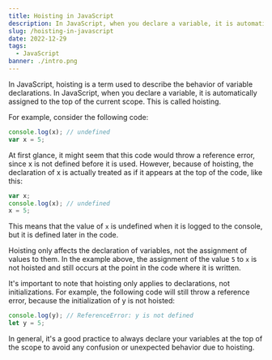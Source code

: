```yaml
---
title: Hoisting in JavaScript
description: In JavaScript, when you declare a variable, it is automatically assigned to the top of the current scope. This is called hoisting.
slug: /hoisting-in-javascript
date: 2022-12-29
tags:
  - JavaScript
banner: ./intro.png
---
```


In JavaScript, hoisting is a term used to describe the behavior of variable declarations. In JavaScript, when you declare a variable, it is automatically assigned to the top of the current scope. This is called hoisting.

For example, consider the following code:

```js
console.log(x); // undefined
var x = 5;
```

At first glance, it might seem that this code would throw a reference error, since x is not defined before it is used. However, because of hoisting, the declaration of x is actually treated as if it appears at the top of the code, like this:

```js
var x;
console.log(x); // undefined
x = 5;
```

This means that the value of `x` is undefined when it is logged to the console, but it is defined later in the code.

Hoisting only affects the declaration of variables, not the assignment of values to them. In the example above, the assignment of the value `5` to `x` is not hoisted and still occurs at the point in the code where it is written.

It's important to note that hoisting only applies to declarations, not initializations. For example, the following code will still throw a reference error, because the initialization of y is not hoisted:

```js
console.log(y); // ReferenceError: y is not defined
let y = 5;
```

In general, it's a good practice to always declare your variables at the top of the scope to avoid any confusion or unexpected behavior due to hoisting.
